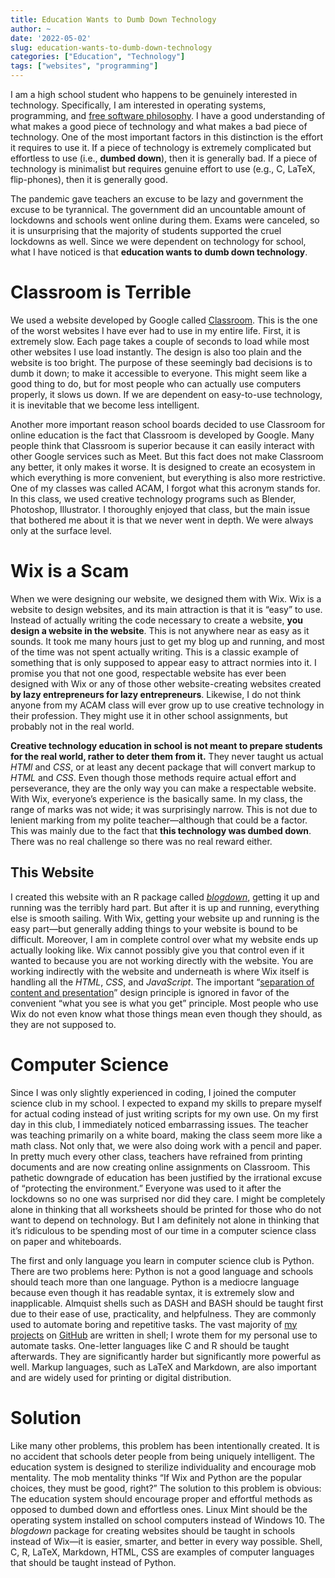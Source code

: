 ```yaml
---
title: Education Wants to Dumb Down Technology
author: ~
date: '2022-05-02'
slug: education-wants-to-dumb-down-technology
categories: ["Education", "Technology"]
tags: ["websites", "programming"]
---
```


I am a high school student who happens to be genuinely interested in technology.
Specifically, I am interested in operating systems, programming, and [free software philosophy](https://en.wikipedia.org/wiki/Free_software_movement).
I have a good understanding of what makes a good piece of technology and what makes a bad piece of technology.
One of the most important factors in this distinction is the effort it requires to use it.
If a piece of technology is extremely complicated but effortless to use (i.e., **dumbed down**), then it is generally bad.
If a piece of technology is minimalist but requires genuine effort to use (e.g., C, LaTeX, flip-phones), then it is generally good.

The pandemic gave teachers an excuse to be lazy and government the excuse to be tyrannical.
The government did an uncountable amount of lockdowns and schools went online during them.
Exams were canceled, so it is unsurprising that the majority of students supported the cruel lockdowns as well.
Since we were dependent on technology for school, what I have noticed is that **education wants to dumb down technology**.

# Classroom is Terrible

We used a website developed by Google called [Classroom](https://edu.google.com/workspace-for-education/classroom).
This is the one of the worst websites I have ever had to use in my entire life.
First, it is extremely slow.
Each page takes a couple of seconds to load while most other websites I use load instantly.
The design is also too plain and the website is too bright.
The purpose of these seemingly bad decisions is to dumb it down; to make it accessible to everyone.
This might seem like a good thing to do, but for most people who can actually use computers properly, it slows us down.
If we are dependent on easy-to-use technology, it is inevitable that we become less intelligent.

Another more important reason school boards decided to use Classroom for online education is the fact that Classroom is developed by Google.
Many people think that Classroom is superior because it can easily interact with other Google services such as Meet. 
But this fact does not make Classroom any better, it only makes it worse.
It is designed to create an ecosystem in which everything is more convenient, but everything is also more restrictive.
One of my classes was called ACAM, I forgot what this acronym stands for.
In this class, we used creative technology programs such as Blender, Photoshop, Illustrator.
I thoroughly enjoyed that class, but the main issue that bothered me about it is that we never went in depth.
We were always only at the surface level.

# Wix is a **Scam**

When we were designing our website, we designed them with Wix.
Wix is a website to design websites, and its main attraction is that it is "easy" to use.
Instead of actually writing the code necessary to create a website, **you design a website in the website**.
This is not anywhere near as easy as it sounds.
It took me many hours just to get my blog up and running, and most of the time was not spent actually writing.
This is a classic example of something that is only supposed to appear easy to attract normies into it.
I promise you that not one good, respectable website has ever been designed with Wix or any of those other website-creating websites created **by lazy entrepreneurs for lazy entrepreneurs**.
Likewise, I do not think anyone from my ACAM class will ever grow up to use creative technology in their profession.
They might use it in other school assignments, but probably not in the real world.

**Creative technology education in school is not meant to prepare students for the real world, rather to deter them from it.**
They never taught us actual *HTMl* and *CSS*, or at least any decent package that will convert markup to *HTML* and *CSS*.
Even though those methods require actual effort and perseverance, they are the only way you can make a respectable website.
With Wix, everyone's experience is the basically same.
In my class, the range of marks was not wide; it was surprisingly narrow.
This is not due to lenient marking from my polite teacher—although that could be a factor.
This was mainly due to the fact that **this technology was dumbed down**.
There was no real challenge so there was no real reward either.

## This Website

I created this website with an R package called [*blogdown*](https://cran.r-project.org/web/packages/blogdown/index.html), getting it up and running was the terribly hard part.
But after it is up and running, everything else is smooth sailing.
With Wix, getting your website up and running is the easy part—but generally adding things to your website is bound to be difficult.
Moreover, I am in complete control over what my website ends up actually looking like.
Wix cannot possibly give you that control even if it wanted to because you are not working directly with the website.
You are working indirectly with the website and underneath is where Wix itself is handling all the *HTML*, *CSS*, and *JavaScript*.
The important "[separation of content and presentation](https://en.wikipedia.org/wiki/Separation_of_content_and_presentation)" design principle is ignored in favor of the convenient "what you see is what you get" principle.
Most people who use Wix do not even know what those things mean even though they should, as they are not supposed to.

# Computer Science

Since I was only slightly experienced in coding, I joined the computer science club in my school.
I expected to expand my skills to prepare myself for actual coding instead of just writing scripts for my own use.
On my first day in this club, I immediately noticed embarrassing issues.
The teacher was teaching primarily on a white board, making the class seem more like a math class.
Not only that, we were also doing work with a pencil and paper.
In pretty much every other class, teachers have refrained from printing documents and are now creating online assignments on Classroom.
This pathetic downgrade of education has been justified by the irrational excuse of "protecting the environment."
Everyone was used to it after the lockdowns so no one was surprised nor did they care.
I might be completely alone in thinking that all worksheets should be printed for those who do not want to depend on technology.
But I am definitely not alone in thinking that it's ridiculous to be spending most of our time in a computer science class on paper and whiteboards.

The first and only language you learn in computer science club is Python.
There are two problems here: Python is not a good language and schools should teach more than one language.
Python is a mediocre language because even though it has readable syntax, it is extremely slow and inapplicable.
Almquist shells such as DASH and BASH should be taught first due to their ease of use, practicality, and helpfulness.
They are commonly used to automate boring and repetitive tasks.
The vast majority of [my projects](https://github.com/amarakon) on [GitHub](https://github.com) are written in shell; I wrote them for my personal use to automate tasks.
One-letter languages like C and R should be taught afterwards.
They are significantly harder but significantly more powerful as well.
Markup languages, such as LaTeX and Markdown, are also important and are widely used for printing or digital distribution.

# Solution
Like many other problems, this problem has been intentionally created.
It is no accident that schools deter people from being uniquely intelligent.
The education system is designed to sterilize individuality and encourage mob mentality.
The mob mentality thinks "If Wix and Python are the popular choices, they must be good, right?"
The solution to this problem is obvious: The education system should encourage proper and effortful methods as opposed to dumbed down and effortless ones. 
Linux Mint should be the operating system installed on school computers instead of Windows 10.
The *blogdown* package for creating websites should be taught in schools instead of Wix—it is easier, smarter, and better in every way possible.
Shell, C, R, LaTeX, Markdown, HTML, CSS are examples of computer languages that should be taught instead of Python.
